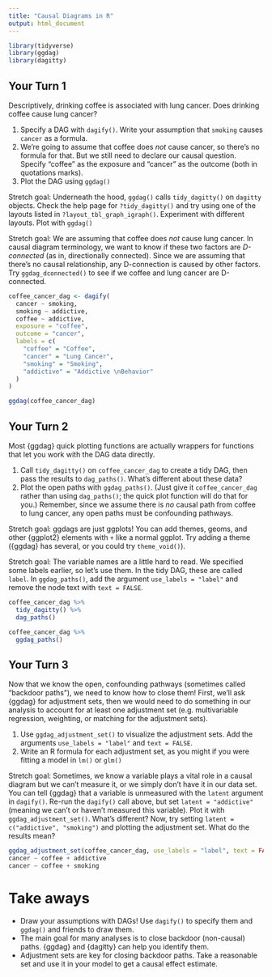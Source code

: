 ```yaml
---
title: "Causal Diagrams in R"
output: html_document
---
```


```r
library(tidyverse)
library(ggdag)
library(dagitty)
```

## Your Turn 1

Descriptively, drinking coffee is associated with lung cancer. Does drinking coffee cause lung cancer? 

1. Specify a DAG with `dagify()`. Write your assumption that `smoking` causes `cancer` as a formula. 
2. We're going to assume that coffee does *not* cause cancer, so there's no formula for that. But we still need to declare our causal question. Specify "coffee" as the exposure and "cancer" as the outcome (both in quotations marks).
3. Plot the DAG using `ggdag()`

Stretch goal: Underneath the hood, `ggdag()` calls `tidy_dagitty()` on `dagitty` objects. Check the help page for `?tidy_dagitty()` and try using one of the layouts listed in `?layout_tbl_graph_igraph()`. Experiment with different layouts. Plot with `ggdag()`

Stretch goal: We are assuming that coffee does *not* cause lung cancer. In causal diagram terminology, we want to know if these two factors are *D-connected* (as in, directionally connected). Since we are assuming that there's no causal relationship, any D-connection is caused by other factors. Try `ggdag_dconnected()` to see if we coffee and lung cancer are D-connected.

```r
coffee_cancer_dag <- dagify(
  cancer ~ smoking,
  smoking ~ addictive,
  coffee ~ addictive,
  exposure = "coffee",
  outcome = "cancer",
  labels = c(
    "coffee" = "Coffee", 
    "cancer" = "Lung Cancer", 
    "smoking" = "Smoking", 
    "addictive" = "Addictive \nBehavior"
  )
)

ggdag(coffee_cancer_dag)
```

## Your Turn 2

Most {ggdag} quick plotting functions are actually wrappers for functions that let you work with the DAG data directly. 

1. Call `tidy_dagitty()` on `coffee_cancer_dag` to create a tidy DAG, then pass the results to `dag_paths()`. What's different about these data?
2. Plot the open paths with `ggdag_paths()`. (Just give it `coffee_cancer_dag` rather than using `dag_paths()`; the quick plot function will do that for you.) Remember, since we assume there is *no* causal path from coffee to lung cancer, any open paths must be confounding pathways. 

Stretch goal: ggdags are just ggplots! You can add themes, geoms, and other {ggplot2} elements with `+` like a normal ggplot. Try adding a theme ({ggdag} has several, or you could try `theme_void()`).

Stretch goal: The variable names are a little hard to read. We specified some labels earlier, so let's use them. In the tidy DAG, these are called `label`. In `ggdag_paths()`, add the argument `use_labels = "label"` and remove the node text with `text = FALSE`.

```r
coffee_cancer_dag %>% 
  tidy_dagitty() %>% 
  dag_paths()

coffee_cancer_dag %>% 
  ggdag_paths()
```


## Your Turn 3

Now that we know the open, confounding pathways (sometimes called "backdoor paths"), we need to know how to close them! First, we'll ask {ggdag} for adjustment sets, then we would need to do something in our analysis to account for at least one adjustment set (e.g. multivariable regression, weighting, or matching for the adjustment sets).

1. Use `ggdag_adjustment_set()` to visualize the adjustment sets. Add the arguments `use_labels = "label"` and `text = FALSE`.
2. Write an R formula for each adjustment set, as you might if you were fitting a model in `lm()` or `glm()`

Stretch goal: Sometimes, we know a variable plays a vital role in a causal diagram but we can't measure it, or we simply don't have it in our data set. You can tell {ggdag} that a variable is unmeasured with the `latent` argument in `dagify()`. Re-run the `dagify()` call above, but set `latent = "addictive"` (meaning we can't or haven't measured this variable). Plot it with `ggdag_adjustment_set()`. What's different? Now, try setting `latent = c("addictive", "smoking")` and plotting the adjustment set. What do the results mean?

```r
ggdag_adjustment_set(coffee_cancer_dag, use_labels = "label", text = FALSE)
cancer ~ coffee + addictive
cancer ~ coffee + smoking
```

# Take aways

* Draw your assumptions with DAGs! Use `dagify()` to specify them and `ggdag()` and friends to draw them. 
* The main goal for many analyses is to close backdoor (non-causal) paths. {ggdag} and {dagitty} can help you identify them.
* Adjustment sets are key for closing backdoor paths. Take a reasonable set and use it in your model to get a causal effect estimate.
